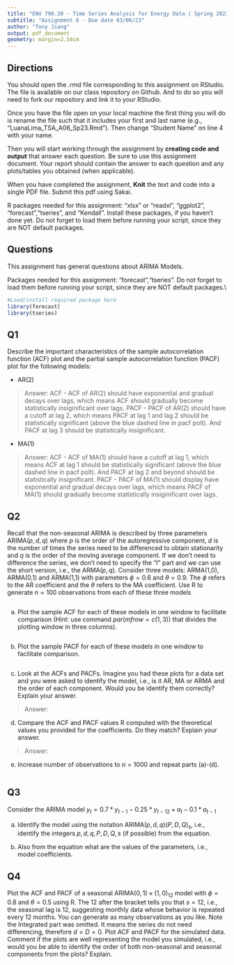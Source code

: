 ```yaml
---
title: "ENV 790.30 - Time Series Analysis for Energy Data | Spring 2023"
subtitle: "Assignment 6 - Due date 03/06/23"
author: "Tony Jiang"
output: pdf_document
geometry: margin=2.54cm
---
```

  
## Directions
  
You should open the .rmd file corresponding to this assignment on RStudio. The file is available on our class repository on Github. And to do so you will need to fork our repository and link it to your RStudio.  

Once you have the file open on your local machine the first thing you will do is rename the file such that it includes your first and last name (e.g., "LuanaLima_TSA_A06_Sp23.Rmd"). Then change "Student Name" on line 4 with your name. 

Then you will start working through the assignment by  **creating code and output** that answer each question. Be sure to use this assignment document. Your report should contain the answer to each question and any plots/tables you obtained (when applicable).

When you have completed the assignment, **Knit** the text and code into a single PDF file. Submit this pdf using Sakai. 

R packages needed for this assignment: "xlsx" or "readxl", "ggplot2", "forecast","tseries", and "Kendall". Install these packages, if you haven't done yet. Do not forget to load them before running your script, since they are NOT default packages.

## Questions 

This assignment has general questions about ARIMA Models. 

Packages needed for this assignment: "forecast","tseries". Do not forget to load them before running your script, since they are NOT default packages.\\

```r
#Load/install required package here
library(forecast)
library(tseries)
```


## Q1
Describe the important characteristics of the sample autocorrelation function (ACF) plot and the partial sample autocorrelation function (PACF) plot for the following models: 


* AR(2)

> Answer: 
ACF - ACF of AR(2) should have exponential and gradual decays over lags, which means ACF should gradually become statistically insiginificant over lags. 
PACF - PACF of AR(2) should have a cutoff at lag 2, which means PACF at lag 1 and lag 2 should be statistically significant (above the blue dashed line in pacf polt). And PACF at lag 3 should be statistically insignificant. 

* MA(1)

> Answer: 
ACF - ACF of MA(1) should have a cutoff at lag 1, which means ACF at lag 1 should be statistically significant (above the blue dashed line in pacf polt). And PACF at lag 2 and beyond should be statistically insignificant.
PACF - PACF of MA(1) should display have exponential and gradual decays over lags, which means PACF of MA(1) should gradually become statistically insiginificant over lags.



## Q2
Recall that the non-seasonal ARIMA is described by three parameters ARIMA$(p,d,q)$ where $p$ is the order of the autoregressive component, $d$ is the number of times the series need to be differenced to obtain stationarity and $q$ is the order of the moving average component. If we don't need to difference the series, we don't need to specify the "I" part and we can use the short version, i.e., the ARMA$(p,q)$. Consider three models: ARMA(1,0), ARMA(0,1) and ARMA(1,1) with parameters $\phi=0.6$ and $\theta= 0.9$. The $\phi$ refers to the AR coefficient and the $\theta$ refers to the MA coefficient. Use R to generate $n=100$ observations from each of these three models

```r

```


(a) Plot the sample ACF for each of these models in one window to facilitate comparison (Hint: use command $par(mfrow=c(1,3))$ that divides the plotting window in three columns).  

```r

```


(b) Plot the sample PACF for each of these models in one window to facilitate comparison.  

```r

```

(c) Look at the ACFs and PACFs. Imagine you had these plots for a data set and you were asked to identify the model, i.e., is it AR, MA or ARMA and the order of each component. Would you be identify them correctly? Explain your answer.

> Answer:

(d) Compare the ACF and PACF values R computed with the theoretical values you provided for the coefficients. Do they match? Explain your answer.

> Answer: 


(e) Increase number of observations to $n=1000$ and repeat parts (a)-(d).

```r

```



## Q3

Consider the ARIMA model $y_t=0.7*y_{t-1}-0.25*y_{t-12}+a_t-0.1*a_{t-1}$


(a) Identify the model using the notation ARIMA$(p,d,q)(P,D,Q)_ s$, i.e., identify the integers $p,d,q,P,D,Q,s$ (if possible) from the equation.

(b) Also from the equation what are the values of the parameters, i.e., model coefficients. 


## Q4

Plot the ACF and PACF of a seasonal ARIMA$(0, 1)\times(1, 0)_{12}$ model with $\phi =0 .8$ and $\theta = 0.5$ using R. The $12$ after the bracket tells you that $s=12$, i.e., the seasonal lag is 12, suggesting monthly data whose behavior is repeated every 12 months. You can generate as many observations as you like. Note the Integrated part was omitted. It means the series do not need differencing, therefore $d=D=0$. Plot ACF and PACF for the simulated data. Comment if the plots are well representing the model you simulated, i.e., would you be able to identify the order of both non-seasonal and seasonal components from the plots? Explain.

```r

```

